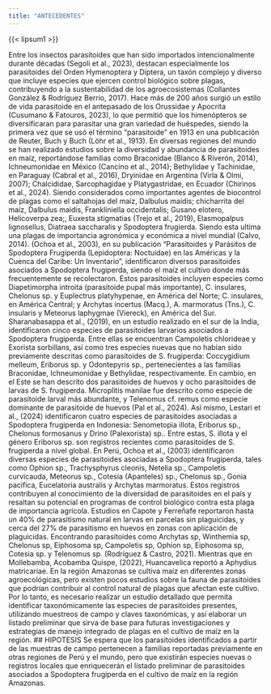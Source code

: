 ```yaml
---
title: "ANTECEDENTES"
---
```


{{< lipsum1 >}}

Entre los insectos parasitoides que han sido importados intencionalmente durante décadas (Segoli et al., 2023), destacan especialmente los parasitoides del Orden Hymenoptera y Diptera, un taxón complejo y diverso que incluye especies que ejercen control biológico sobre plagas, contribuyendo a la sustentabilidad de los agroecosistemas (Collantes González & Rodríguez Berrio, 2017). Hace más de 200 años surgió un estilo de vida parasitoide en el antepasado de los Orussidae y Apocrita (Cusumano & Fatouros, 2023), lo que permitió que los himenópteros se diversificaran para parasitar una gran variedad de huéspedes, siendo la primera vez que se usó el término “parasitoide” en 1913 en una publicación de Reuter, Buch y Buch (Löhr et al., 1913).
En diversas regiones del mundo se han realizado estudios sobre la diversidad y abundancia de parasitoides en maíz, reportándose familias como Braconidae (Blanco & Riverón, 2014), Ichneumonidae en México (Cancino et al., 2014); Bethylidae y Tachinidae, en Paraguay (Cabral et al., 2016), Dryinidae en Argentina (Virla & Olmi, 2007); Chalcididae, Sarcophagidae y Platygastridae, en Ecuador (Chirinos et al., 2024). Siendo considerados como importantes agentes de biocontrol de plagas como el saltahojas del maíz, Dalbulus maidis; chicharrita del maíz, Dalbulus maidis, Frankliniella occidentalis; Gusano elotero, Helicoverpa zea;, Euxesta stigmatias (Trejo et al., 2019), Elasmopalpus lignosellus, Diatraea saccharalis y Spodoptera frugierda. Siendo esta ultima una plagas de importancia agronómica y económica a nivel mundial (Calvo, 2014). 
(Ochoa et al., 2003), en su publicación “Parasitoides y Parásitos de Spodoptera Frugiperda (Lepidoptera: Noctuidae) en las Américas y la Cuenca del Caribe: Un Inventario”, identificaron diversos parasitoides asociados a Spodoptera frugiperda, siendo el maíz el cultivo donde más frecuentemente se recolectaron. Estos parasitoides incluyen especies como Diapetimorpha introita (parasitoide pupal más importante), C. insulares, Chelonus sp. y Euplectrus platyhypenae, en América del Norte; C. insulares, en América Central; y Archytas incertus (Macq.), A. marmoratus (Tns.), C. insularis y Meteorus laphygmae (Viereck), en América del Sur.  
Sharanabasappa et al., (2019), en un estudio realizado en el sur de la India, identificaron cinco especies de parasitoides larvarios asociados a Spodoptera frugiperda. Entre ellas se encuentran Campoletis chlorideae y Exorista sorbillans, así como tres especies nuevas que no habían sido previamente descritas como parasitoides de S. frugiperda: Coccygidium melleum, Eriborus sp. y Odontepyris sp., pertenecientes a las familias Braconidae, Ichneumonidae y Bethylidae, respectivamente. En cambio, en el Este se han descrito dos parasitoides de huevos y ocho parasitoides de larvas de S. frugiperda. Microplitis manilae fue descrito como especie de parasitoide larval más abundante, y Telenomus cf. remus como especie dominante de parasitoide de huevos (Pal et al., 2024). 
Así mismo, Lestari et al., (2024) identificaron cuatro especies de parasitoides asociadas a Spodoptera frugiperda en Indonesia: Senometopia illota, Eriborus sp., Chelonus formosanus y Drino (Palexorista) sp.. Entre estas, S. illota y el género Eriborus sp. son registros recientes como parasitoides de S. frugiperda a nivel global. 
En Perú, Ochoa et al., (2003) identificaron diversas especies de parasitoides asociadas a Spodoptera frugiperda, tales como Ophion sp., Trachysphyrus cleonis, Netelia sp., Campoletis curvicauda, Meteorus sp., Cotesia (Apanteles) sp., Chelonus sp., Gonia pacifica, Eucelatoria australis y Archytas marmoratus. Estos registros contribuyen al conocimiento de la diversidad de parasitoides en el país y resaltan su potencial en programas de control biológico contra esta plaga de importancia agrícola. 
Estudios en Capote y Ferreñafe reportaron hasta un 40% de parasitismo natural en larvas en parcelas sin plaguicidas, y cerca del 27% de parasitismo en huevos en zonas con aplicación de plaguicidas.  Encontrando parasitoides como Archytas sp, Winthemia sp, Chelonus sp, Eiphosoma sp, Campoletis sp, Ophion sp, Eiphosoma sp, Cotesia sp. y Telenomus sp. (Rodríguez & Castro, 2021). Mientras que en Mollebamba, Acobamba Quispe, (2022), Huancavelica reportó a Aphydius matricariae. 
En la región Amazonas se cultiva maíz en diferentes zonas agroecológicas, pero existen pocos estudios sobre la fauna de parasitoides que podrían contribuir al control natural de plagas que afectan este cultivo. Por lo tanto, es necesario realizar un estudio detallado que permita identificar taxonómicamente las especies de parasitoides presentes, utilizando muestreos de campo y claves taxonómicas, y así elaborar un listado preliminar que sirva de base para futuras investigaciones y estrategias de manejo integrado de plagas en el cultivo de maíz en la región.
## HIPOTESIS 
Se espera que los parasitoides identificados a partir de las muestras de campo pertenecen a familias reportadas previamente en otras regiones de Perú y el mundo, pero que existirán especies nuevas o registros locales que enriquecerán el listado preliminar de parasitoides asociados a Spodoptera frugiperda en el cultivo de maíz en la región Amazonas. 
